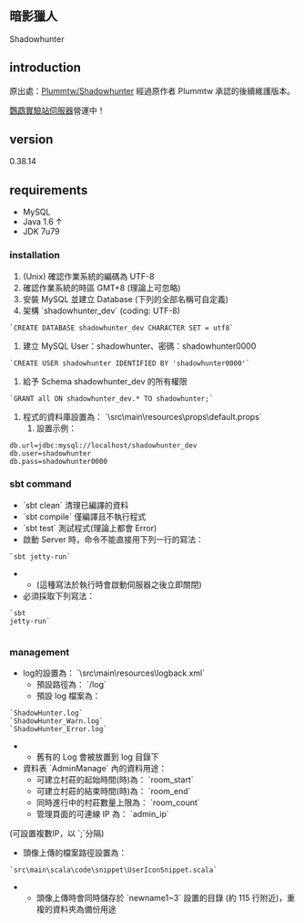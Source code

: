 == 暗影獵人 ==
Shadowhunter

== introduction ==
原出處：[https://github.com/Plummtw/Shadowhunter Plummtw/Shadowhunter] 
經過原作者 Plummtw 承認的後續維護版本。

[http://cheshire.pinomeng.com:84/main.html 鸚鵡實驗站伺服器]營運中！

== version ==
0.38.14

== requirements ==
* MySQL
* Java 1.6 ↑
* JDK 7u79

=== installation ===
# (Unix) 確認作業系統的編碼為 UTF-8 
# 確認作業系統的時區 GMT+8 (理論上可忽略)
# 安裝 MySQL 並建立 Database (下列的全部名稱可自定義)
# 架構 `shadowhunter_dev` (coding: UTF-8)
 `CREATE DATABASE shadowhunter_dev CHARACTER SET = utf8`
# 建立 MySQL User：shadowhunter、密碼：shadowhunter0000
 `CREATE USER shadowhunter IDENTIFIED BY 'shadowhunter0000'`
# 給予 Schema shadowhunter_dev 的所有權限
 `GRANT all ON shadowhunter_dev.* TO shadowhunter;`
# 程式的資料庫設置為： `\src\main\resources\props\default.props`
## 設置示例：
 db.url=jdbc:mysql://localhost/shadowhunter_dev
 db.user=shadowhunter
 db.pass=shadowhunter0000

=== sbt command ===
* `sbt clean`	清理已編譯的資料
* `sbt compile`	僅編譯且不執行程式
* `sbt test`	測試程式(理論上都會 Error)
* 啟動 Server 時，命令不能直接用下列一行的寫法：
 `sbt jetty-run`
** (這種寫法於執行時會啟動伺服器之後立即關閉)
* 必須採取下列寫法：
 `sbt 
 jetty-run`
   
=== management ===
* log的設置為： `\src\main\resources\logback.xml`
** 預設路徑為： `/log`
** 預設 log 檔案為：
 `ShadowHunter.log`
 `ShadowHunter_Warn.log`
 `ShadowHunter_Error.log`
** 舊有的 Log 會被放置到 log 目錄下
* 資料表 `AdminManage` 內的資料用途：
** 可建立村莊的起始時間(時)為： `room_start`
** 可建立村莊的結束時間(時)為： `room_end`
** 同時進行中的村莊數量上限為： `room_count`
** 管理頁面的可連線 IP 為： `admin_ip`
(可設置複數IP，以 `;`分隔)
* 頭像上傳的檔案路徑設置為：
 `src\main\scala\code\snippet\UserIconSnippet.scala`
** 頭像上傳時會同時儲存於 `newname1~3` 設置的目錄 (約 115 行附近)，重複的資料夾為備份用途

